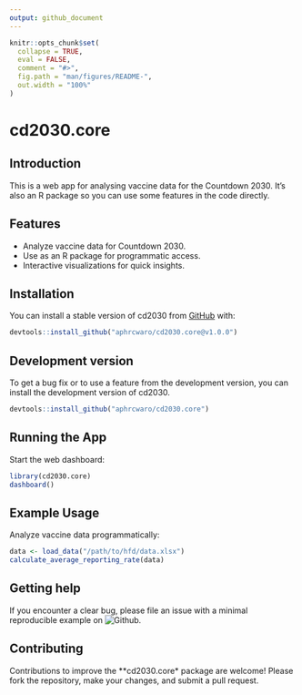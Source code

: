 ```yaml
---
output: github_document
---
```


<!-- README.md is generated from README.Rmd. Please edit that file -->

```r
knitr::opts_chunk$set(
  collapse = TRUE,
  eval = FALSE,
  comment = "#>",
  fig.path = "man/figures/README-",
  out.width = "100%"
)
```

# cd2030.core

<!-- badges: start -->
<!-- badges: end -->

## Introduction

This is a web app for analysing vaccine data for the Countdown 2030. It's also an
R package so you can use some features in the code directly. 

## Features

- Analyze vaccine data for Countdown 2030.
- Use as an R package for programmatic access.
- Interactive visualizations for quick insights.

## Installation
You can install a stable version of cd2030 from [GitHub](https://github.com/) with:

```r
devtools::install_github("aphrcwaro/cd2030.core@v1.0.0")
```

## Development version

To get a bug fix or to use a feature from the development version, you can install
the development version of cd2030.

```r
devtools::install_github("aphrcwaro/cd2030.core")
```

## Running the App

Start the web dashboard:

```r
library(cd2030.core)
dashboard()
```

## Example Usage

Analyze vaccine data programmatically:

```r
data <- load_data("/path/to/hfd/data.xlsx")
calculate_average_reporting_rate(data)
```

## Getting help

If you encounter a clear bug, please file an issue with a minimal reproducible example on 
![Github](https://github.com/aphrcwaro/cd2030.core/issues).

## Contributing

Contributions to improve the **cd2030.core* package are welcome! Please fork the repository, 
make your changes, and submit a pull request.

